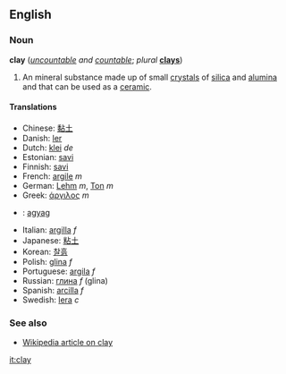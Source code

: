 ==English==
===Noun===
'''clay''' (''[[uncountable]] and [[countable]]''; ''plural'' '''[[clays]]''')

#An mineral substance made up of small [[crystal]]s of [[silica]] and [[alumina]] and that can be used as a [[ceramic]].

====Translations====
*Chinese: [[黏土]]
*Danish: [[ler]]
*Dutch: [[klei]] ''de''
*Estonian: [[savi#Estonian|savi]]
*Finnish: [[savi#Finnish|savi]]
*French: [[argile]] ''m''
*German: [[Lehm]] ''m'', [[Ton#German|Ton]] ''m''
*Greek: [[άργιλος]] ''m''
*{{hu}}: [[:hu:agyag|agyag]]
*Italian: [[argilla]] ''f''
*Japanese: [[粘土]]
*Korean: [[찰흙]]
*Polish: [[glina]] ''f''
*Portuguese: [[argila]] ''f''
*Russian: [[глина]] ''f'' (glina)
*Spanish: [[arcilla]] ''f''
*Swedish: [[lera]] ''c''

===See also===
*[[w:Clay|Wikipedia article on clay]]

[[it:clay]]